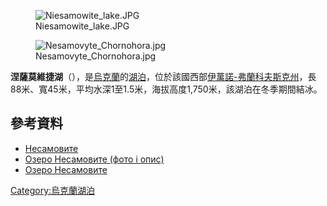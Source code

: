 [[Image:Niesamowite_lake.JPG|right]]

{{coord|48|7|26|N|24|31|52|E|type:mountain|display=title}} 

[[Image:Nesamovyte_Chornohora.jpg|thumb]]

'''涅薩莫維捷湖'''（{{lang-uk|Несамовите}}），是[[烏克蘭|烏克蘭]]的[[湖泊|湖泊]]，位於該國西部[[伊萬諾-弗蘭科夫斯克州|伊萬諾-弗蘭科夫斯克州]]，長88米、寬45米，平均水深1至1.5米，海拔高度1,750米，該湖泊在冬季期間結冰。

<!-- 檔案不存在 [[Image:Зображення:Nesamovyte.jpg|right]] -->
<!-- 檔案不存在 [[Image:Зображення:Nesamovyte-1.jpg|right]] -->
<!-- 檔案不存在 [[Image:Зображення:Nesamovyte-2.jpg|right]] -->
<!-- 檔案不存在 [[Image:Зображення:Nesamovyte-4.jpg|right]] -->
<!-- 檔案不存在 [[Image:Зображення:Nesamovyte-5.jpg|right]] -->
==參考資料==
* [https://web.archive.org/web/20090805062602/http://www.nedaleko.com.ua/sight/%D0%9E%D0%B7%D0%B5%D1%80%D0%BE_%D0%9D%D0%B5%D1%81%D0%B0%D0%BC%D0%BE%D0%B2%D0%B8%D1%82%D0%B5.uk Несамовите]
* [http://snap.com.ua/uk/travel/ozero-nesamovite Озеро Несамовите (фото і опис)] {{Wayback|url=http://snap.com.ua/uk/travel/ozero-nesamovite |date=20201130174311 }}
* [http://vorobus.com/2010/09/ozero-nesamovyte.html Озеро Несамовите] {{Wayback|url=http://vorobus.com/2010/09/ozero-nesamovyte.html |date=20141227121835 }}

{{Ukraine-geo-stub}}
[[Category:烏克蘭湖泊|Category:烏克蘭湖泊]]